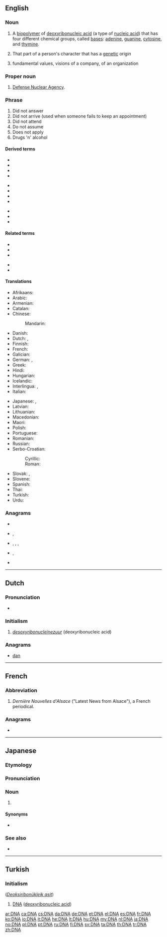 {{also|dna}}
==English==
{{wikipedia}}

===Noun===
{{en-noun}}

# {{lb|en|biochemistry}} A [[biopolymer]] of [[deoxyribonucleic acid]] (a type of [[nucleic acid]]) that has four different chemical groups, called [[bases]]: [[adenine]], [[guanine]], [[cytosine]], and [[thymine]].
# {{lb|en|informal}} That part of a person's character that has a [[genetic]] origin
# {{lb|en|figurative}} fundamental values, visions of a company, of an organization

===Proper noun===
{{en-proper noun}}

# [[w:Defense Nuclear Agency|Defense Nuclear Agency]].

===Phrase===
{{head|en|phrase}}

# Did not answer
# Did not arrive (used when someone fails to keep an appointment)
# Did not attend
# Do not assume
# Does not apply
# Drugs 'n' alcohol

====Derived terms====
{{der-top3}}
* {{l|en|chloroplast DNA}}
* {{l|en|DNA test}}
* {{l|en|dsDNA}}
* {{l|en|familial DNA}}
{{der-mid3}}
* {{l|en|gDNA}}
* {{l|en|junk DNA}}
* {{l|en|mitochondrial DNA}}
* {{l|en|mtDNA}}
{{der-mid3}}
* {{l|en|nDNA}}
* {{l|en|rDNA}}
* {{l|en|ssDNA}}
{{der-bottom}}

====Related terms====
{{rel-top}}
* {{l|en|GNA}}
* {{l|en|PNA}}
* {{l|en|RNA}}
{{rel-mid}}
* {{l|en|TNA}}
* {{l|en|XNA}}
{{rel-bottom}}

====Translations====
{{trans-top|abbreviation of deoxyribonucleic acid (see [[deoxyribonucleic acid]] for full forms)}}
* Afrikaans: {{t|af|DNS}}
* Arabic: {{t|ar|دِنَا|f}}
* Armenian: {{t|hy|ԴՆԹ}}
* Catalan: {{t+|ca|ADN}}
* Chinese:
*: Mandarin: {{t+|cmn|DNA|sc=Hani}}
* Danish: {{t+|da|dna}}
* Dutch: {{t+|nl|DNA}}, {{t|nl|DNZ}}
* Finnish: {{t+|fi|DNA}}
* French: {{t+|fr|ADN|m}}
* Galician: {{t|gl|ADN|m}}
* German: {{t+|de|DNS|f}}, {{t+|de|DNA|f}}
* Greek: {{t|el|ΔΝΟ}}
* Hindi: {{t|hi|डीएनए|sc=Deva}}
* Hungarian: {{t+|hu|DNS}}
* Icelandic: {{t|is|DNA|n}} {{t+|is|DKS|n}}
* Interlingua: {{t|ia|ADN}}, {{t|ia|DNA}}
* Italian: {{t+|it|DNA|m}}
{{trans-mid}}
* Japanese: {{t|ja|ＤＮＡ|tr=dī-enu-ē|sc=Jpan}}, {{t|ja|ディー・エヌ・エー|tr=dī-enu-ē|sc=Jpan}}
* Latvian: {{t|lv|DNS}}
* Lithuanian: {{t|lt|DNR}}
* Macedonian: {{t+|mk|ДНК|f|tr=DNK}}
* Maori: {{t|mi|pītau ira}}
* Polish: {{t+|pl|DNA}}
* Portuguese: {{t+|pt|ADN|m}}
* Romanian: {{t|ro|ADN|m}}
* Russian: {{t+|ru|ДНК|f}}
* Serbo-Croatian:
*: Cyrillic: {{t|sh|ДНК|f|sc=Cyrl}}
*: Roman: {{t|sh|DNK|f}}
* Slovak: {{t|sk|DNK|f}}, {{t|sk|DNA|n}}
* Slovene: {{t+|sl|DNK}}
* Spanish: {{t+|es|ADN|m}}
* Thai: {{t|th|ดีเอ็นเอ|sc=Thai}}
* Turkish: {{t+|tr|DNA}}
* Urdu: {{t|ur|ڈی این اے|tr=ḍī 'ēn 'ē|sc=ur-Arab}}
{{trans-bottom}}

===Anagrams===
* {{l|en|ADN}}
* {{l|en|and}}, {{l|en|AND}}
* {{l|en|dan}}, {{l|en|Dan}}, {{l|en|Dan.}}, {{l|en|DAN}}
* {{l|en|nad}}, {{l|en|NAD}}
* {{l|en|NDA}}

----

==Dutch==

===Pronunciation===
* {{audio|Nl-DNA.ogg|Audio|lang=nl}}

===Initialism===
{{rfc-header|Initialism}}
{{head|nl|initialism}}

# ''[[desoxyribonucleïnezuur]]'' (deoxyribonucleic acid)

===Anagrams===
* [[dan#Dutch|dan]]

----

==French==

===Abbreviation===
{{rfc-header|Abbreviation}}
{{head|fr|abbreviation}}

# ''Dernière Nouvelles d'Alsace'' ("Latest News from Alsace"), a French periodical.

===Anagrams===
* {{l|fr|ADN}}

----

==Japanese==

===Etymology===
{{bor|ja|en|DNA}}

===Pronunciation===
{{ja-pron|ディーエヌエー|acc=5}}

===Noun===
{{ja-noun|ディーエヌエー}}

# {{lb|ja|genetics|biochemistry}} {{l|en|DNA}}

====Synonyms====
* {{ja-r|デオキシリボ核%酸|デオキシリボ-かく%さん}}

===See also===
* {{ja-r|RNA|アールエヌエー}}

----

==Turkish==

===Initialism===
{{rfc-header|Initialism}}
{{tr-initialism}} (''[[Deoksiribonükleik asit]]'')

# [[#English|DNA]] ([[deoxyribonucleic acid]])

[[ar:DNA]]
[[ca:DNA]]
[[cs:DNA]]
[[da:DNA]]
[[de:DNA]]
[[et:DNA]]
[[el:DNA]]
[[es:DNA]]
[[fr:DNA]]
[[ko:DNA]]
[[io:DNA]]
[[it:DNA]]
[[he:DNA]]
[[lt:DNA]]
[[hu:DNA]]
[[my:DNA]]
[[nl:DNA]]
[[ja:DNA]]
[[no:DNA]]
[[pl:DNA]]
[[pt:DNA]]
[[ru:DNA]]
[[fi:DNA]]
[[sv:DNA]]
[[ta:DNA]]
[[th:DNA]]
[[tr:DNA]]
[[zh:DNA]]